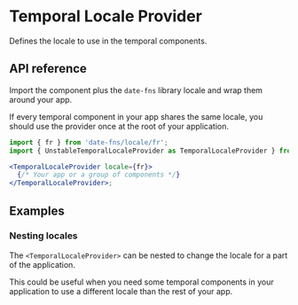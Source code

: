 # Temporal Locale Provider

<Subtitle>Defines the locale to use in the temporal components.</Subtitle>
<Meta
  name="description"
  content="A temporal locale provider component that defines the locale to use in the temporal components."
/>

<Demo path="./demos/hero" />

## API reference

Import the component plus the `date-fns` library locale and wrap them around your app.

If every temporal component in your app shares the same locale, you should use the provider once at the root of your application.

```jsx title="Anatomy"
import { fr } from 'date-fns/locale/fr';
import { UnstableTemporalLocaleProvider as TemporalLocaleProvider } from '@base-ui-components/react/temporal-locale-provider';

<TemporalLocaleProvider locale={fr}>
  {/* Your app or a group of components */}
</TemporalLocaleProvider>;
```

<Reference component="TemporalLocaleProvider" />

## Examples

### Nesting locales

The `<TemporalLocaleProvider>` can be nested to change the locale for a part of the application.

This could be useful when you need some temporal components in your application to use a different locale than the rest of your app.

<Demo path="./demos/nesting" />
